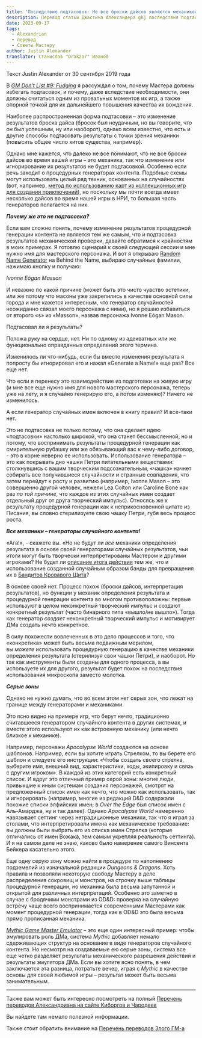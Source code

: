 ```yaml
---
title: 'Последствие подтасовок: Не все броски дайсов являются механикой'
description: Перевод статьи Джастина Александера ghj последствия подтасовок бросков костей #alexandrian #translate
date: 2023-09-17
tags:
  - Alexandrian
  - перевод
  - Советы Мастеру
author: Justin Alexander
translator: Станислав "Drakzar" Иванов
---
```


Текст Justin Alexander от 30 сентября 2019 года

В *[GM Don’t List #9: Fudging](https://vk.com/away.php?to=https%3A%2F%2Fthealexandrian.net%2Fwordpress%2F43708%2Froleplaying-games%2Fgm-dont-list-9-fudging)* я рассуждал о том, почему Мастера должны избегать подтасовок, и почему, даже вследствие необходимости, они должны считаться одним из провальных моментов их игр, а также опорной точкой для их дальнейшего повышения качества их вождения.

Наиболее распространенная форма подтасовки – это изменение результатов броска дайса (бросок был неудачным, но вы говорите, что он был успешным, ну или наоборот), однако всем известно, что есть и другие способы подтасовать результаты с точки зрения механики (повысить общее число хитов существа, например).

Однако мне кажется, что далеко не все понимают, что не все броски дайсов во время вашей игры – это механика, так что изменение или игнорирование их результатов не будет подтасовкой. Особенно если речь заходит о процедурных генераторах контента. Подобные схемы могут использовать целый ряд техник, основанных на случайностях (вот, например, [метод по использованию карт из коллекционных игр для создания приключений](https://vk.com/away.php?to=https%3A%2F%2Fthealexandrian.net%2Fwordpress%2F35879%2Froleplaying-games%2Fcheck-this-out-random-ccg-adventures)), но поскольку мы почти всегда имеет несколько дайсов во время нашей игры в НРИ, то большая часть генераторов полагается на них.

**_Почему же это не подтасовка?_**

Если вам сложно понять, почему изменение результатов процедурной генерации контента не является тем же самым, что и подтасовка результатов механической проверки, давайте обратимся к крайностям в моих примерах. Я готовлю сценарий к своей следующей сессии и мне нужно имя для мастерского персонажа. И вот я открываю [Random Name Generator](https://vk.com/away.php?to=https%3A%2F%2Fwww.behindthename.com%2Frandom%2F) на Behind the Name, выбираю случайные фамилии, нажимаю кнопку и получаю:

_Ivonne Eógan Masson_

И неважно по какой причине (может быть это чисто чувство эстетики, или же потому что масоны уже закрепились в качестве основной силы города и мне кажется интересным, что генератор случайностей неожиданно связал моего персонажа с ними), но я решаю избавиться от второго «s» из «Masson», назвав персонажа Ivonne Eógan Mason.

Подтасовал ли я результаты?

Положа руку на сердце, нет. Ни по одному из адекватных или же функционально оправданных определений этого термина.

Изменилось ли что-нибудь, если бы вместо изменения результата я попросту бы игнорировал его и нажал «Generate a Name!» еще раз? Все еще нет.

Что если я перенесу это взаимодействие из подготовки на живую игру (и мне все еще нужно имя для нового мастерского персонажа, теперь уже на лету, и я случайно генерирую его, а потом изменяю)? Ничего не изменилось.

А если генератор случайных имен включен в книгу правил? И все-таки нет.

Это не подтасовка не только потому, что она сделает идею «подтасовки» настолько широкой, что она станет бессмысленной, но и потому, что воспринимать результаты процедурной генерации как смирительную рубашку или же обязывающий вас к чему-либо договор, - это в корне неверно ее использовать. Использование генератора – это как покрывать дно чашки Петри питательными веществами: столкнувшись с вашим творческим подсознательным, «чашка» начнет собирать все получившиеся случайности и странные совпадения, что затем перейдут к росту и развитию (например, Ivonne Mason – это совершенно другой человек, нежели Lea Colton или Caroline Bone как раз *по той причине*, что каждое из этих случайных имен создает отдельный друг от друга творческий импульс). Относясь же к результату процедурной генерации как к неприкосновенной цитате из Писания, вы словно стерилизуете свою чашку Петри, губя весь процесс роста.

**_Все механики – генераторы случайного контента!_**

«Ага!», - скажете вы. «Но не будут ли *все* механики определения результата в основе своей генераторами случайных результатов, чьи итоги могут быть творчески интерпретированы Мастером и другими игроками? Не будет ли [описание итога действия](https://vk.com/away.php?to=https%3A%2F%2Fthealexandrian.net%2Fwordpress%2F38466%2Froleplaying-games%2Fart-of-rulings-part-9-narrating-outcome) тем же, что и использование созданной случайным образом банды для превращения их в [Бандитов Кровавого Щита](https://vk.com/away.php?to=https%3A%2F%2Fthealexandrian.net%2Fwordpress%2F640%2Froleplaying-games%2Freactions-to-odd-wandering-adventures)?

В основе своей нет. Процесс похож (броски дайсов, интерпретация результатов), но функции у механик определения результата и процедурной генерации контента во многом противоположны: первые используют в целом неконкретный творческий импульс и создают конкретный результат (часто бинарного типа «вышло/не вышло»). Тогда как генератор *создает* неконкретный творческий импульс и мотивирует ДМа создать нечто конкретное.

В силу похожести вовлеченных в это дело процессов и того, что «конкретика» может быть весьма подвижным мерилом, вы *можете* использовать процедурную генерацию в качестве механики определения результата (стерилизуя свои чашки Петри), и наоборот. Но так как инструменты были созданы для одного процесса, а вы используете их для другого, результат будет похож на последствия использования микроскопа заместо молотка.

**_Серые зоны_**

Однако не нужно думать, что во всем этом нет серых зон, что лежат на границе между генераторами и механиками.

Это ясно видно на примере игр, что берут нечто, традиционно считавшееся генератором случайного контента в других системах, и вместе этого используют их как встроенную механику (или нечто близкое к механике).

Например, персонажи *Apocalypse World* создаются на основе шаблонов. Например, если вы хотите играть Стрелком, то вы берете его шаблон и следуете его инструкции: «Чтобы создать своего стрелка, выберите имя, внешний вид, характеристики, ходы, экипировку и связь с другим игроком». В каждой из этих категорий есть конкретный список. И вдруг это отличный пример серой зоны: многие люди, привыкшие к иным системам создания персонажей, смотрят на предложенный список имен как нечто, что можно как использовать, так и игнорировать (например, многие из редакций D&D содержали похожие списки элфийских имен; в *Over the Edge* был список имен с Аль-Амарджа, ну и так далее). Однако *Apocalypse World* намеренно навязывает сеттинг через нетрадиционные механики, так что я играл за столами, что интерпретировали имена как механическое требование: вы должны были выбрать его из списка имен Стрелка (которые отличались от имен Вожака, тем самым укрепляя реальность сеттинга). И я на самом деле не знаю, каково было намерение самого Винсента Бейкера касательно этого.

Еще одну серую зону можно найти в процедуре по наполнению подземелий из изначальной редакции *Dungeons & Dragons*. Хоть правила и позволяли некоторую свободу Мастеру в деле распределения сокровищ и монстров, на строчку выше таблицы процедурной генерации, но механика была весьма запутанной и открытой для различных интерпретаций. Особенно это заметно в случае с бродячими монстрами из OD&D: проверка на случайную встречу чаще всего воспринимается современными Мастерами как момент процедурной генерации, тогда как в OD&D это была весьма прямо прописанная механика.

*[Mythic Game Master Emulator](https://vk.com/away.php?to=https%3A%2F%2Fwww.drivethrurpg.com%2Fproduct%2F20798%2FMythic-Game-Master-Emulator%3Faffiliate_id%3D81207)* – это еще один интересный пример: чтобы эмулировать роль ДМа, система *Mythic* добавляет немало сдерживающих структур на основание в виде генераторов случайного контента. Но несмотря на создаваемые ею серые зоны, система все еще четко разделяет результаты механического разрешения действий и результаты эмулятора ДМа. Если вы хотите ясно понять, в чем заключается эта разница, потратьте вечер, играя с *Mythic* в качестве основы для своей любимой игры – результат может быть весьма занимательным.

---

Также вам может быть интересно посмотреть на полный
[Перечень переводов Александриана на сайте Киборгов и Чародеев](https://cyborgsandmages.com/posts/translations/alexandrian-index)

Вы найдете там немало полезной информации.

Также стоит обратить внимание на [Перечень переводов Злого ГМ-а](https://cyborgsandmages.com/posts/translations/angrygm-index)
